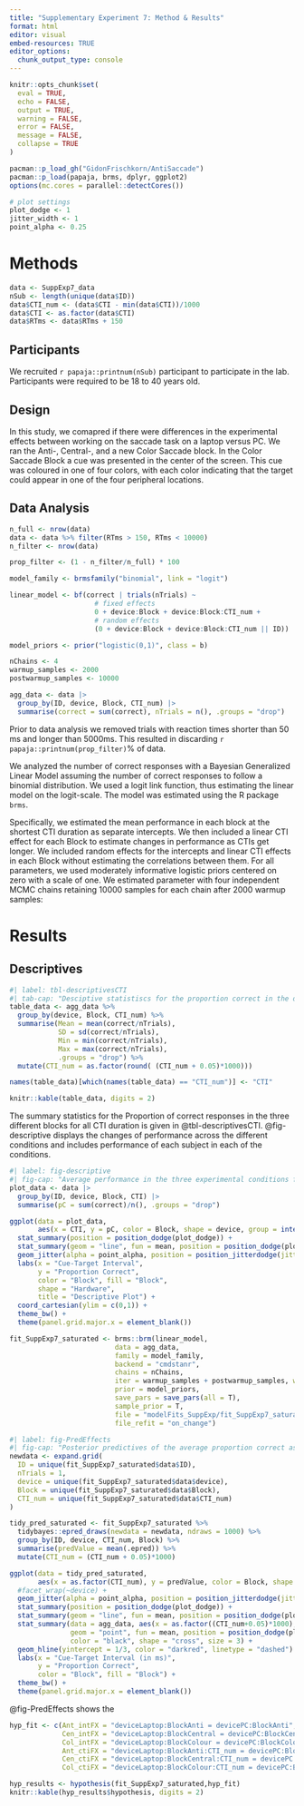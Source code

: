 ```yaml
---
title: "Supplementary Experiment 7: Method & Results"
format: html
editor: visual
embed-resources: TRUE
editor_options: 
  chunk_output_type: console
---
```


```r
knitr::opts_chunk$set(
  eval = TRUE,
  echo = FALSE,
  output = TRUE,
  warning = FALSE,
  error = FALSE,
  message = FALSE,
  collapse = TRUE
)
```

```r
pacman::p_load_gh("GidonFrischkorn/AntiSaccade")
pacman::p_load(papaja, brms, dplyr, ggplot2)
options(mc.cores = parallel::detectCores())

# plot settings
plot_dodge <- 1
jitter_width <- 1
point_alpha <- 0.25
```

# Methods

```r
data <- SuppExp7_data
nSub <- length(unique(data$ID))
data$CTI_num <- (data$CTI - min(data$CTI))/1000
data$CTI <- as.factor(data$CTI)
data$RTms <- data$RTms + 150
```

## Participants

We recruited `r papaja::printnum(nSub)` participant to participate in the lab. Participants were required to be 18 to 40 years old.

## Design

In this study, we comapred if there were differences in the experimental effects between working on the saccade task on a laptop versus PC. We ran the Anti-, Central-, and a new Color Saccade block. In the Color Saccade Block a cue was presented in the center of the screen. This cue was coloured in one of four colors, with each color indicating that the target could appear in one of the four peripheral locations.

## Data Analysis

```r
n_full <- nrow(data)
data <- data %>% filter(RTms > 150, RTms < 10000)
n_filter <- nrow(data)

prop_filter <- (1 - n_filter/n_full) * 100
```

```r
model_family <- brmsfamily("binomial", link = "logit")
```

```r
linear_model <- bf(correct | trials(nTrials) ~ 
                     # fixed effects
                     0 + device:Block + device:Block:CTI_num + 
                     # random effects
                     (0 + device:Block + device:Block:CTI_num || ID))
```

```r
model_priors <- prior("logistic(0,1)", class = b)
```

```r
nChains <- 4
warmup_samples <- 2000
postwarmup_samples <- 10000
```

```r
agg_data <- data |> 
  group_by(ID, device, Block, CTI_num) |> 
  summarise(correct = sum(correct), nTrials = n(), .groups = "drop")
```

Prior to data analysis we removed trials with reaction times shorter than 50 ms and longer than 5000ms. This resulted in discarding `r papaja::printnum(prop_filter)`% of data.

We analyzed the number of correct responses with a Bayesian Generalized Linear Model assuming the number of correct responses to follow a binomial distribution. We used a logit link function, thus estimating the linear model on the logit-scale. The model was estimated using the R package `brms`.

Specifically, we estimated the mean performance in each block at the shortest CTI duration as separate intercepts. We then included a linear CTI effect for each Block to estimate changes in performance as CTIs get longer. We included random effects for the intercepts and linear CTI effects in each Block without estimating the correlations between them. For all parameters, we used moderately informative logistic priors centered on zero with a scale of one. We estimated parameter with four independent MCMC chains retaining 10000 samples for each chain after 2000 warmup samples:

# Results

## Descriptives

```r
#| label: tbl-descriptivesCTI
#| tab-cap: "Desciptive statistiscs for the proportion correct in the different experimental conditions and each CTI condition."
table_data <- agg_data %>% 
  group_by(device, Block, CTI_num) %>% 
  summarise(Mean = mean(correct/nTrials),
            SD = sd(correct/nTrials),
            Min = min(correct/nTrials),
            Max = max(correct/nTrials),
            .groups = "drop") %>% 
  mutate(CTI_num = as.factor(round( (CTI_num + 0.05)*1000)))

names(table_data)[which(names(table_data) == "CTI_num")] <- "CTI"

knitr::kable(table_data, digits = 2)
```

The summary statistics for the Proportion of correct responses in the three different blocks for all CTI duration is given in @tbl-descriptivesCTI. @fig-descriptive displays the changes of performance across the different conditions and includes performance of each subject in each of the conditions.

```r
#| label: fig-descriptive
#| fig-cap: "Average performance in the three experimental conditions for each level of CTI duration."
plot_data <- data |> 
  group_by(ID, device, Block, CTI) |> 
  summarise(pC = sum(correct)/n(), .groups = "drop")

ggplot(data = plot_data,
       aes(x = CTI, y = pC, color = Block, shape = device, group = interaction(Block, device))) +
  stat_summary(position = position_dodge(plot_dodge)) +
  stat_summary(geom = "line", fun = mean, position = position_dodge(plot_dodge)) +
  geom_jitter(alpha = point_alpha, position = position_jitterdodge(jitter.width = jitter_width, dodge.width = plot_dodge)) +
  labs(x = "Cue-Target Interval",
       y = "Proportion Correct",
       color = "Block", fill = "Block",
       shape = "Hardware",
       title = "Descriptive Plot") +
  coord_cartesian(ylim = c(0,1)) +
  theme_bw() +
  theme(panel.grid.major.x = element_blank())
```

```r
fit_SuppExp7_saturated <- brms::brm(linear_model,
                          data = agg_data,
                          family = model_family,
                          backend = "cmdstanr",
                          chains = nChains,
                          iter = warmup_samples + postwarmup_samples, warmup = warmup_samples,
                          prior = model_priors,
                          save_pars = save_pars(all = T),
                          sample_prior = T,
                          file = "modelFits_SuppExp/fit_SuppExp7_saturated",
                          file_refit = "on_change")
```

```r
#| label: fig-PredEffects
#| fig-cap: "Posterior predictives of the average proportion correct as a function of CTI duration in the three experimental blocks."
newdata <- expand.grid(
  ID = unique(fit_SuppExp7_saturated$data$ID),
  nTrials = 1,
  device = unique(fit_SuppExp7_saturated$data$device),
  Block = unique(fit_SuppExp7_saturated$data$Block),
  CTI_num = unique(fit_SuppExp7_saturated$data$CTI_num)
)

tidy_pred_saturated <- fit_SuppExp7_saturated %>% 
  tidybayes::epred_draws(newdata = newdata, ndraws = 1000) %>% 
  group_by(ID, device, CTI_num, Block) %>% 
  summarise(predValue = mean(.epred)) %>% 
  mutate(CTI_num = (CTI_num + 0.05)*1000)

ggplot(data = tidy_pred_saturated,
       aes(x = as.factor(CTI_num), y = predValue, color = Block, shape = device, group = interaction(Block, device))) +
  #facet_wrap(~device) +
  geom_jitter(alpha = point_alpha, position = position_jitterdodge(jitter.width = jitter_width, dodge.width = plot_dodge)) +
  stat_summary(position = position_dodge(plot_dodge)) +
  stat_summary(geom = "line", fun = mean, position = position_dodge(plot_dodge)) +
  stat_summary(data = agg_data, aes(x = as.factor((CTI_num+0.05)*1000), y = correct/nTrials),
               geom = "point", fun = mean, position = position_dodge(plot_dodge), 
               color = "black", shape = "cross", size = 3) +
  geom_hline(yintercept = 1/3, color = "darkred", linetype = "dashed") +
  labs(x = "Cue-Target Interval (in ms)",
       y = "Proportion Correct",
       color = "Block", fill = "Block") +
  theme_bw() +
  theme(panel.grid.major.x = element_blank())
```

@fig-PredEffects shows the 

```r
hyp_fit <- c(Ant_intFX = "deviceLaptop:BlockAnti = devicePC:BlockAnti",
             Cen_intFX = "deviceLaptop:BlockCentral = devicePC:BlockCentral",
             Col_intFX = "deviceLaptop:BlockColour = devicePC:BlockColour",
             Ant_ctiFX = "deviceLaptop:BlockAnti:CTI_num = devicePC:BlockAnti:CTI_num",
             Cen_ctiFX = "deviceLaptop:BlockCentral:CTI_num = devicePC:BlockCentral:CTI_num",
             Col_ctiFX = "deviceLaptop:BlockColour:CTI_num = devicePC:BlockColour:CTI_num")

hyp_results <- hypothesis(fit_SuppExp7_saturated,hyp_fit)
knitr::kable(hyp_results$hypothesis, digits = 2)
```
